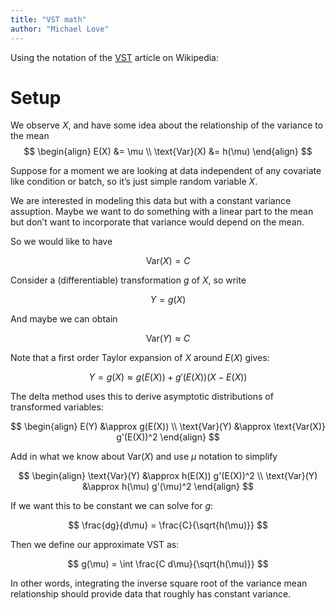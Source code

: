 ```yaml
---
title: "VST math"
author: "Michael Love"
---
```


Using the notation of the
[VST](https://en.wikipedia.org/wiki/Variance-stabilizing_transformation)
article on Wikipedia:

# Setup

We observe $X$, and have some idea about the relationship of the
variance to the mean $$
\begin{align}
E(X) &= \mu \\
\text{Var}(X) &= h(\mu)
\end{align}
$$

Suppose for a moment we are looking at data independent of any
covariate like condition or batch, so it's just simple random variable
$X$.

We are interested in modeling this data but with a constant variance
assuption. Maybe we want to do something with a linear part to the
mean but don't want to incorporate that variance would depend on the
mean.

So we would like to have

$$
\text{Var}(X) = C
$$

Consider a (differentiable) transformation $g$ of $X$, so write

$$
Y = g(X)
$$

And maybe we can obtain

$$
\text{Var}(Y) \approx C
$$

Note that a first order Taylor expansion of $X$ around $E(X)$ gives:

$$
Y = g(X) \approx g(E(X)) + g'(E(X))(X - E(X))
$$

The delta method uses this to derive asymptotic distributions of
transformed variables:

$$
\begin{align}
E(Y) &\approx g(E(X)) \\
\text{Var}(Y) &\approx \text{Var(X)} g'(E(X))^2
\end{align}
$$

Add in what we know about $\text{Var}(X)$ and use $\mu$ notation to
simplify

$$
\begin{align}
\text{Var}(Y) &\approx h(E(X)) g'(E(X))^2 \\
\text{Var}(Y) &\approx h(\mu) g'(\mu)^2
\end{align}
$$

If we want this to be constant we can solve for $g$:

$$
\frac{dg}{d\mu} = \frac{C}{\sqrt{h(\mu)}}
$$

Then we define our approximate VST as:

$$
g(\mu) = \int \frac{C d\mu}{\sqrt{h(\mu)}}
$$

In other words, integrating the inverse square root of the variance
mean relationship should provide data that roughly has constant
variance.
